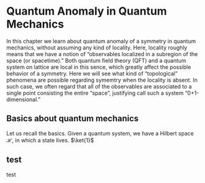 # Quantum Anomaly in Quantum Mechanics
In this chapter we learn about quantum anomaly of a symmetry in quantum mechanics, without assuming any kind of locality. 
Here, locality roughly means that we have a notion of "observables localized in a subregion of the space (or spacetime)."
Both quantum field theory (QFT) and a quantum system on lattice are local in this sence, which greatly affect the possible behavior of a symmetry.
Here we will see what kind of "topological" phenomena are possible regarding symemtry when the locality is absent.
In such case, we often regard that all of the observables are associated to a single point consisting the entire "space", justifying call such a system "0+1-dimensional."

## Basics about quantum mechanics


Let us recall the basics.
Given a quantum system, we have a Hilbert space $\mathcal{H}$,
in which a state lives.
$\ket{1}$


## test

test